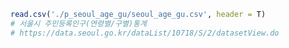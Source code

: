 ```r
read.csv('./p_seoul_age_gu/seoul_age_gu.csv', header = T)
# 서울시 주민등록인구(연령별/구별)통계
# https://data.seoul.go.kr/dataList/10718/S/2/datasetView.do
```
